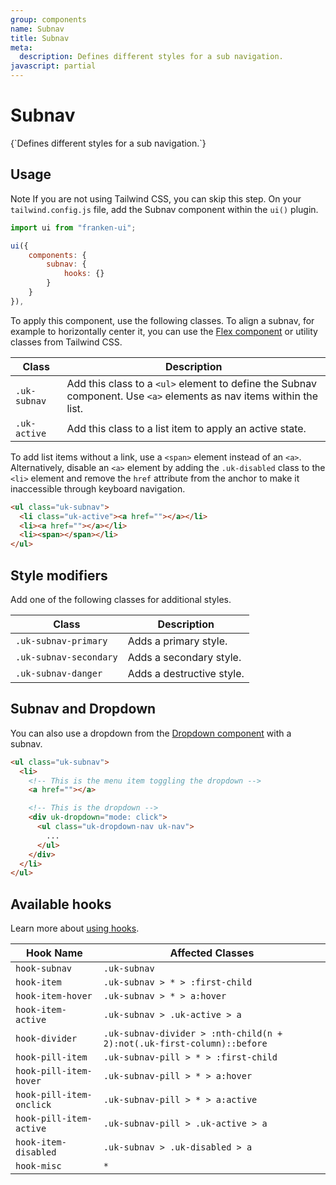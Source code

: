 ```yaml
---
group: components
name: Subnav
title: Subnav
meta:
  description: Defines different styles for a sub navigation.
javascript: partial
---
```



# Subnav

<p class="uk-text-lead uk-paragraph">{`Defines different styles for a sub navigation.`}</p>

## Usage

<span class="uk-label uk-label-primary">Note</span> If you are not using Tailwind
CSS, you can skip this step. On your `tailwind.config.js` file, add the Subnav component
within the `ui()` plugin.

```javascript
import ui from "franken-ui";

ui({
    components: {
        subnav: {
            hooks: {}
        }
    }
}),
```

To apply this component, use the following classes. To align a subnav, for example to horizontally center it, you can use the [Flex component](/docs/flex) or utility classes from Tailwind CSS.

| Class         | Description                                                                                                         |
| ------------- | ------------------------------------------------------------------------------------------------------------------- |
| `.uk-subnav`  | Add this class to a `<ul>` element to define the Subnav component. Use `<a>` elements as nav items within the list. |
| `.uk-active ` | Add this class to a list item to apply an active state.                                                             |

To add list items without a link, use a `<span>` element instead of an `<a>`. Alternatively, disable an `<a>` element by adding the `.uk-disabled` class to the `<li>` element and remove the `href` attribute from the anchor to make it inaccessible through keyboard navigation.

```html
<ul class="uk-subnav">
  <li class="uk-active"><a href=""></a></li>
  <li><a href=""></a></li>
  <li><span></span></li>
</ul>
```

<Example component="subnav" index={0} />

## Style modifiers

Add one of the following classes for additional styles.

| Class                  | Description               |
| ---------------------- | ------------------------- |
| `.uk-subnav-primary`   | Adds a primary style.     |
| `.uk-subnav-secondary` | Adds a secondary style.   |
| `.uk-subnav-danger`    | Adds a destructive style. |

<Example component="subnav" index={1} />

## Subnav and Dropdown

You can also use a dropdown from the [Dropdown component](/docs/dropdown) with a subnav.

```html
<ul class="uk-subnav">
  <li>
    <!-- This is the menu item toggling the dropdown -->
    <a href=""></a>

    <!-- This is the dropdown -->
    <div uk-dropdown="mode: click">
      <ul class="uk-dropdown-nav uk-nav">
        ...
      </ul>
    </div>
  </li>
</ul>
```

<Example component="subnav" index={2} />

## Available hooks

Learn more about [using hooks](/docs/hooks).

| Hook Name                | Affected Classes                                                       |
| ------------------------ | ---------------------------------------------------------------------- |
| `hook-subnav`            | `.uk-subnav`                                                           |
| `hook-item`              | `.uk-subnav > * > :first-child`                                        |
| `hook-item-hover`        | `.uk-subnav > * > a:hover`                                             |
| `hook-item-active`       | `.uk-subnav > .uk-active > a`                                          |
| `hook-divider`           | `.uk-subnav-divider > :nth-child(n + 2):not(.uk-first-column)::before` |
| `hook-pill-item`         | `.uk-subnav-pill > * > :first-child`                                   |
| `hook-pill-item-hover`   | `.uk-subnav-pill > * > a:hover`                                        |
| `hook-pill-item-onclick` | `.uk-subnav-pill > * > a:active`                                       |
| `hook-pill-item-active`  | `.uk-subnav-pill > .uk-active > a`                                     |
| `hook-item-disabled`     | `.uk-subnav > .uk-disabled > a`                                        |
| `hook-misc`              | `*`                                                                    |
